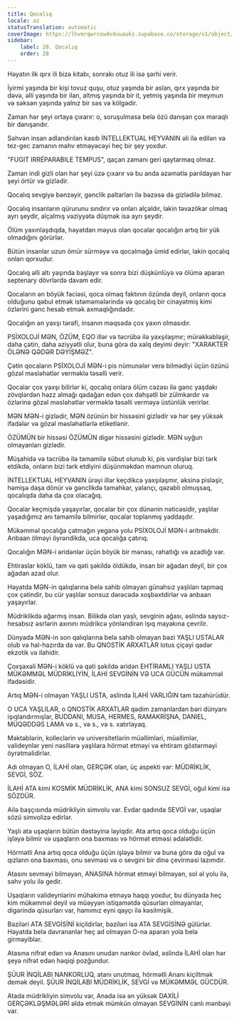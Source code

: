 ```yaml
---
title: Qocalıq
locale: az
statusTranslation: automatic
coverImage: https://lhvmrqwrcowdvduuaukz.supabase.co/storage/v1/object/public/strapi-uploads/small_cover-educacion-fundamental.webp-2d51a7828a2b1309555be27f7e2a61a0.webp
sidebar:
    label: 28. Qocalıq
    order: 28
---
```

Həyatın ilk qırx ili bizə kitabı, sonrakı otuz ili isə şərhi verir.

İyirmi yaşında bir kişi tovuz quşu, otuz yaşında bir aslan, qırx yaşında bir dəvə, əlli yaşında bir ilan, altmış yaşında bir it, yetmiş yaşında bir meymun və səksən yaşında yalnız bir səs və kölgədir.

Zaman hər şeyi ortaya çıxarır: o, soruşulmasa belə özü danışan çox maraqlı bir danışandır.

Səhvən insan adlandırılan kasıb İNTELLEKTUAL HEYVANIN əli ilə edilən və tez-gec zamanın məhv etməyəcəyi heç bir şey yoxdur.

"FUGIT IRRÉPARABILE TEMPUS", qaçan zamanı geri qaytarmaq olmaz.

Zaman indi gizli olan hər şeyi üzə çıxarır və bu anda əzəmətlə parıldayan hər şeyi örtür və gizlədir.

Qocalıq sevgiyə bənzəyir, gənclik paltarları ilə bəzəsə də gizlədilə bilməz.

Qocalıq insanların qürurunu sındırır və onları alçaldır, lakin təvazökar olmaq ayrı şeydir, alçalmış vəziyyətə düşmək isə ayrı şeydir.

Ölüm yaxınlaşdıqda, həyatdan məyus olan qocalar qocalığın artıq bir yük olmadığını görürlər.

Bütün insanlar uzun ömür sürməyə və qocalmağa ümid edirlər, lakin qocalıq onları qorxudur.

Qocalıq əlli altı yaşında başlayır və sonra bizi düşkünlüyə və ölümə aparan septenary dövrlərdə davam edir.

Qocaların ən böyük faciəsi, qoca olmaq faktının özündə deyil, onların qoca olduğunu qəbul etmək istəməmələrində və qocalıq bir cinayətmiş kimi özlərini gənc hesab etmək axmaqlığındadır.

Qocalığın ən yaxşı tərəfi, insanın məqsədə çox yaxın olmasıdır.

PSİXOLOJİ MƏN, ÖZÜM, EQO illər və təcrübə ilə yaxşılaşmır; mürəkkəbləşir, daha çətin, daha əziyyətli olur, buna görə də xalq deyimi deyir: "XARAKTER ÖLƏNƏ QƏDƏR DƏYİŞMƏZ".

Çətin qocaların PSİXOLOJİ MƏN-i pis nümunələr verə bilmədiyi üçün özünü gözəl məsləhətlər verməklə təsəlli verir.

Qocalar çox yaxşı bilirlər ki, qocalıq onlara ölüm cəzası ilə gənc yaşdakı zövqlərdən həzz almağı qadağan edən çox dəhşətli bir zülmkardır və özlərinə gözəl məsləhətlər verməklə təsəlli verməyə üstünlük verirlər.

MƏN MƏN-i gizlədir, MƏN özünün bir hissəsini gizlədir və hər şey yüksək ifadələr və gözəl məsləhətlərlə etiketlənir.

ÖZÜMÜN bir hissəsi ÖZÜMÜN digər hissəsini gizlədir. MƏN uyğun olmayanları gizlədir.

Müşahidə və təcrübə ilə tamamilə sübut olunub ki, pis vərdişlər bizi tərk etdikdə, onların bizi tərk etdiyini düşünməkdən məmnun oluruq.

İNTELLEKTUAL HEYVANIN ürəyi illər keçdikcə yaxşılaşmır, əksinə pisləşir, həmişə daşa dönür və gənclikdə tamahkar, yalançı, qəzəbli olmuşsaq, qocalıqda daha da çox olacağıq.

Qocalar keçmişdə yaşayırlar, qocalar bir çox dünənin nəticəsidir, yaşlılar yaşadığımız anı tamamilə bilmirlər, qocalar toplanmış yaddaşdır.

Mükəmməl qocalığa çatmağın yeganə yolu PSİXOLOJİ MƏN-i əritməkdir. Anbaan ölməyi öyrəndikdə, uca qocalığa çatırıq.

Qocalığın MƏN-i əridənlər üçün böyük bir mənası, rahatlığı və azadlığı var.

Ehtiraslar köklü, tam və qəti şəkildə öldükdə, insan bir ağadan deyil, bir çox ağadan azad olur.

Həyatda MƏN-in qalıqlarına belə sahib olmayan günahsız yaşlıları tapmaq çox çətindir, bu cür yaşlılar sonsuz dərəcədə xoşbəxtdirlər və anbaan yaşayırlar.

Müdriklikdə ağarmış insan. Bilikdə olan yaşlı, sevginin ağası, əslində saysız-hesabsız əsrlərin axınını müdrikcə yönləndirən işıq mayakına çevrilir.

Dünyada MƏN-in son qalıqlarına belə sahib olmayan bəzi YAŞLI USTALAR olub və hal-hazırda da var. Bu QNOSTİK ARXATLAR lotus çiçəyi qədər ekzotik və ilahidir.

Çoxşaxəli MƏN-i köklü və qəti şəkildə əridən EHTİRAMLI YAŞLI USTA MÜKƏMMƏL MÜDRİKLİYİN, İLAHİ SEVGİNİN VƏ UCA GÜCÜN mükəmməl ifadəsidir.

Artıq MƏN-i olmayan YAŞLI USTA, əslində İLAHİ VARLIĞIN tam təzahürüdür.

O UCA YAŞLILAR, o QNOSTİK ARXATLAR qədim zamanlardan bəri dünyanı işıqlandırmışlar, BUDDANI, MUSA, HERMES, RAMAKRİŞNA, DANIEL, MÜQƏDDƏS LAMA və s., və s., və s. xatırlayaq.

Məktəblərin, kolleclərin və universitetlərin müəllimləri, müəllimlər, valideynlər yeni nəsillərə yaşlılara hörmət etməyi və ehtiram göstərməyi öyrətməlidirlər.

Adı olmayan O, İLAHİ olan, GERÇƏK olan, üç aspekti var: MÜDRİKLİK, SEVGİ, SÖZ.

İLAHİ ATA kimi KOSMİK MÜDRİKLİK, ANA kimi SONSUZ SEVGİ, oğul kimi isə SÖZDÜR.

Ailə başçısında müdrikliyin simvolu var. Evdar qadında SEVGİ var, uşaqlar sözü simvolizə edirlər.

Yaşlı ata uşaqların bütün dəstəyinə layiqdir. Ata artıq qoca olduğu üçün işləyə bilmir və uşaqların ona baxması və hörmət etməsi ədalətlidir.

Hörmətli Ana artıq qoca olduğu üçün işləyə bilmir və buna görə də oğul və qızların ona baxması, onu sevməsi və o sevgini bir dinə çevirməsi lazımdır.

Atasını sevməyi bilməyən, ANASINA hörmət etməyi bilməyən, sol əl yolu ilə, səhv yolu ilə gedir.

Uşaqların valideynlərini mühakimə etməyə haqqı yoxdur, bu dünyada heç kim mükəmməl deyil və müəyyən istiqamətdə qüsurları olmayanlar, digərində qüsurları var, hamımız eyni qayçı ilə kəsilmişik.

Bəziləri ATA SEVGİSİNİ kiçildirlər, bəziləri isə ATA SEVGİSİNƏ gülürlər. Həyatda belə davrananlar heç ad olmayan O-na aparan yola belə girməyiblər.

Atasına nifrət edən və Anasını unudan nankor övlad, əslində İLAHİ olan hər şeyə nifrət edən həqiqi pozğundur.

ŞÜUR İNQİLABI NANKORLUQ, atanı unutmaq, hörmətli Ananı kiçiltmək demək deyil. ŞÜUR İNQİLABI MÜDRİKLİK, SEVGİ və MÜKƏMMƏL GÜCDÜR.

Atada müdrikliyin simvolu var, Anada isə ən yüksək DAXİLİ GERÇƏKLƏŞMƏLƏRİ əldə etmək mümkün olmayan SEVGİNİN canlı mənbəyi var.

